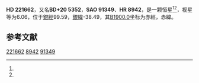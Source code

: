 {{Starbox begin
| name = HD 221662
}}
{{Starbox observe
| epoch = [[J2000.0|J2000.0]]
| constell = {{星座名待查}}<ref name=SIMBAD>{{cite web
 | url=http://simbad.u-strasbg.fr/simbad/sim-id?Ident=HR+8942
 | title=Pulsating variable Star
 | publisher=Centre de Données astronomiques de Strasbourg
 | work=SIMBAD
 | accessdate=2012-07-13
 | archive-date=2016-03-18
 | archive-url=https://web.archive.org/web/20160318172721/http://simbad.u-strasbg.fr/simbad/sim-id?Ident=HR+8942
 | dead-url=no
 }}</ref><ref name=DATA>{{cite web
 | url=http://vizier.u-strasbg.fr/viz-bin/VizieR-5?-out.add=.&-source=5050&-corr=PK=HR&-out.max=9999&HR=8942
 | title=VizieR Detailed Page
 | accessdate=2012-07-13
 | archive-date=2016-03-04
 | archive-url=https://web.archive.org/web/20160304215151/http://vizier.u-strasbg.fr/viz-bin/VizieR-5?-out.add=.&-source=5050&-corr=PK=HR&-out.max=9999&HR=8942
 | dead-url=no
 }}</ref>
| 星官 = 
| ra = {{RA|23|33|55.5}}<ref name=SIMBAD /><ref name=DATA />
| dec = {{DEC|+20|50|27}}<ref name=SIMBAD /><ref name=DATA />
| appmag_v = 6.06<ref name=SIMBAD /><ref name=DATA />
}}
{{Starbox character
| class = M3III<ref name=SIMBAD /><ref name=DATA />
| b-v = 1.73<ref name=SIMBAD /><ref name=DATA />
| u-b = 1.88<ref name=SIMBAD /><ref name=DATA />
| r-i = <ref name=SIMBAD /><ref name=DATA />
| variable = 
}}
{{Starbox astrometry
| radial_v = 1.88
| prop_mo_ra = 5
| parallax = 
| p_error = 
}}
{{Starbox catalog
| names =BD+20 5352，[[SAO星表|SAO]] 91349，[[HD星表|HD]] 221662，[[HR星表|HR]] 8942}}
{{Starbox reference |Simbad=HR+8942}}
{{Starbox end}}

'''HD 221662'''，又名'''BD+20 5352'''，'''SAO 91349'''、'''HR 8942'''，是一颗恒星<ref name=SIMBAD /><ref name=DATA />，视星等为6.06，位于[[銀道座標系|銀經]]99.59，[[銀道座標系|銀緯]]-38.49，其[[B1900.0|B1900.0]]坐标为赤經{{RA|23|28|54.4}}，赤緯{{DEC|+20|-38.49|20}}。

== 参考文献 ==
{{reflist}}

{{star-stub}}

[[Category:HD和HDE天體|221662]]
[[Category:HR天體|8942]]
[[Category:SAO天體|91349]]